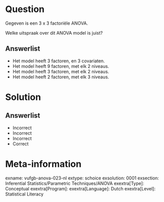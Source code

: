 Question
========

Gegeven is een 3 x 3 factoriële ANOVA. 

Welke uitspraak over dit ANOVA model is juist?
  
Answerlist
----------
* Het model heeft 3 factoren, en 3 covariaten.
* Het model heeft 9 factoren, met elk 2 niveaus.
* Het model heeft 3 factoren, met elk 2 niveaus.
* Het model heeft 2 factoren, met elk 3 niveaus.

Solution
========

Answerlist
----------
* Incorrect
* Incorrect
* Incorrect
* Correct

Meta-information
================
exname: vufgb-anova-023-nl
extype: schoice
exsolution: 0001
exsection: Inferential Statistics/Parametric Techniques/ANOVA
exextra[Type]: Conceptual
exextra[Program]: 
exextra[Language]: Dutch
exextra[Level]: Statistical Literacy
